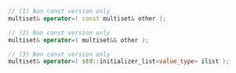 ```cpp
// (1) Non const version only
multiset& operator=( const multiset& other );

// (2) Non const version only
multiset& operator=( multiset&& other );

// (3) Non const version only
multiset& operator=( std::initializer_list<value_type> ilist );
```